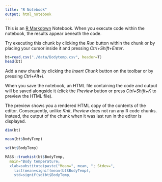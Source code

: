 ```yaml
---
title: "R Notebook"
output: html_notebook
---
```


This is an [R Markdown](http://rmarkdown.rstudio.com) Notebook. When you execute code within the notebook, the results appear beneath the code.

Try executing this chunk by clicking the *Run* button within the chunk or by placing your cursor inside it and pressing *Ctrl+Shift+Enter*.

```r
bt=read.csv("./data/Bodytemp.csv", header=T)
head(bt)
```

Add a new chunk by clicking the *Insert Chunk* button on the toolbar or by pressing *Ctrl+Alt+I*.

When you save the notebook, an HTML file containing the code and output will be saved alongside it (click the *Preview* button or press *Ctrl+Shift+K* to preview the HTML file).

The preview shows you a rendered HTML copy of the contents of the editor. Consequently, unlike *Knit*, *Preview* does not run any R code chunks. Instead, the output of the chunk when it was last run in the editor is displayed.

```r
dim(bt)
```

```r
mean(bt$BodyTemp)
```

```r
sd(bt$BodyTemp)
```

```r
MASS::truehist(bt$BodyTemp, 
  main="Body temperature;
  xlab=substitute(paste("Mean=", mean, "; Stdev=", 
    list(mean=signif(mean(bt$BodyTemp),
    std=signif(sd(bt$BodyTemp,

```

```{}
```
